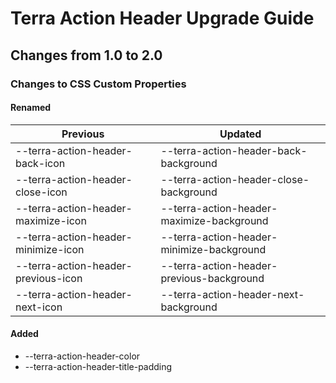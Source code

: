 
<Badge />

# Terra Action Header Upgrade Guide

## Changes from 1.0 to 2.0

### Changes to CSS Custom Properties

#### Renamed

| Previous | Updated |
|-|-|
| --terra-action-header-back-icon | --terra-action-header-back-background |
| --terra-action-header-close-icon | --terra-action-header-close-background |
| --terra-action-header-maximize-icon | --terra-action-header-maximize-background |
| --terra-action-header-minimize-icon | --terra-action-header-minimize-background |
| --terra-action-header-previous-icon | --terra-action-header-previous-background |
| --terra-action-header-next-icon | --terra-action-header-next-background |

#### Added
* --terra-action-header-color
* --terra-action-header-title-padding